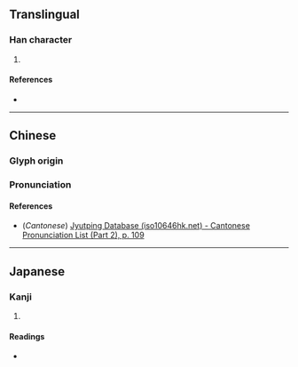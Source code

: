 {{character info/new}}
==Translingual==

===Han character===
{{Han char|rn=61|rad=心|as=10|sn=13|four=|canj=PNMM|ids=⿰忄弱}}

# {{defn|Han|sort=心10}}

====References====
* {{Han ref|kx=0396.340|dkj=11011|dj=0735.220|hdz=42339.130|uh=6135|ud=24885}}

----

==Chinese==
{{zh-forms}}

===Glyph origin===
{{Han etym}}

===Pronunciation===
{{zh-pron
|m=nì
|c=nik6,lik6
|mc=y
|oc=y
|ma=
|cat=
}}

====References====
* (''Cantonese'') [http://www.iso10646hk.net/jp/document/download.jsp Jyutping Database (iso10646hk.net) - Cantonese Pronunciation List (Part 2), p. 109]

----

==Japanese==

===Kanji===
{{ja-kanji|grade=|rs=心10}}

# {{defn|lang=ja|sort=心10}}

====Readings====
* {{ja-readings|on=[[でき]] (deki), [[にゃく]] (nyaku)|kun=[[うれえるさま]] (ureerusama)}}
